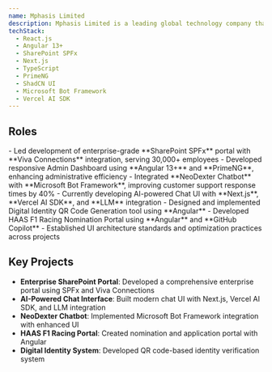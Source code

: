 ```yaml
---
name: Mphasis Limited
description: Mphasis Limited is a leading global technology company that delivers AI-powered solutions and digital transformation services to enterprises worldwide. Specializing in next-gen technology solutions, cloud, and cognitive services.
techStack:
  - React.js
  - Angular 13+
  - SharePoint SPFx
  - Next.js
  - TypeScript
  - PrimeNG
  - ShadCN UI
  - Microsoft Bot Framework
  - Vercel AI SDK
---
```



## Roles

<Timeline>
    <TimelineItem
        title="UI Module Lead"
        duration="07/2023 - Present"
        location="Bangalore, India"
    >
        - Led development of enterprise-grade **SharePoint SPFx** portal with **Viva Connections** integration, serving 30,000+ employees
        - Developed responsive Admin Dashboard using **Angular 13+** and **PrimeNG**, enhancing administrative efficiency
        - Integrated **NeoDexter Chatbot** with **Microsoft Bot Framework**, improving customer support response times by 40%
        - Currently developing AI-powered Chat UI with **Next.js**, **Vercel AI SDK**, and **LLM** integration
        - Designed and implemented Digital Identity QR Code Generation tool using **Angular**
        - Developed HAAS F1 Racing Nomination Portal using **Angular** and **GitHub Copilot**
        - Established UI architecture standards and optimization practices across projects
    </TimelineItem>
</Timeline>

## Key Projects

- **Enterprise SharePoint Portal**: Developed a comprehensive enterprise portal using SPFx and Viva Connections
- **AI-Powered Chat Interface**: Built modern chat UI with Next.js, Vercel AI SDK, and LLM integration
- **NeoDexter Chatbot**: Implemented Microsoft Bot Framework integration with enhanced UI
- **HAAS F1 Racing Portal**: Created nomination and application portal with Angular
- **Digital Identity System**: Developed QR code-based identity verification system
